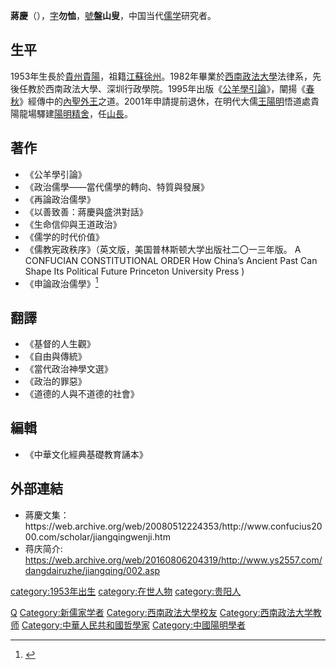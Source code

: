 {{Multiple issues|
{{Autobiography|time=2021-05-07T04:30:27+00:00}}
{{BLPsources|time=2021-05-07T11:17:46+00:00}}
}}
'''蔣慶'''（{{bd|1953年||catIdx=J}}），[[表字|字]]'''勿恤'''，[[號|號]]'''盤山叟'''，中国当代[[儒学|儒学]]研究者。

{{儒学}}

==生平==
1953年生長於[[貴州|貴州]][[貴陽|貴陽]]，祖籍[[江蘇|江蘇]][[徐州|徐州]]。1982年畢業於[[西南政法大學|西南政法大學]]法律系，先後任教於西南政法大學、深圳行政學院。1995年出版《[[公羊學引論|公羊學引論]]》，闡揚《[[春秋|春秋]]》經傳中的[[內聖外王|內聖外王]]之道。2001年申請提前退休，在明代大儒[[王陽明|王陽明]]悟道處貴陽龍場驛建[[陽明精舍|陽明精舍]]，任[[山長|山長]]。

==著作==
*《公羊學引論》
*《政治儒學——當代儒學的轉向、特質與發展》
*《再論政治儒學》
*《以善致善：蔣慶與盛洪對話》
*《生命信仰與王道政治》
*《儒学的时代价值》
*《儒教宪政秩序》（英文版，美国普林斯顿大学出版社二〇一三年版。 A CONFUCIAN CONSTITUTIONAL ORDER How China’s Ancient Past Can Shape Its Political Future Princeton University Press )
*《申論政治儒學》<ref>{{cite book |author=蔣慶 |title=《申論政治儒學》 |date=2017-10|publisher=養正堂|language=zh-cn|isbn=978-957-9190-41-1}}</ref>

==翻譯==
*《基督的人生觀》
*《自由與傳統》
*《當代政治神學文選》
*《政治的罪惡》
*《道德的人與不道德的社會》

==編輯==
*《中華文化經典基礎教育誦本》

==外部連結==
*蔣慶文集：https://web.archive.org/web/20080512224353/http://www.confucius2000.com/scholar/jiangqingwenji.htm
*蒋庆简介:  https://web.archive.org/web/20160806204319/http://www.ys2557.com/dangdairuzhe/jiangqing/002.asp

{{DEFAULTSORT:J蒋}}
[[category:1953年出生|category:1953年出生]]
[[category:在世人物|category:在世人物]]
[[category:贵阳人|category:贵阳人]]
[[Category:蔣姓|Q]]
[[Category:新儒家学者|Category:新儒家学者]]
[[Category:西南政法大學校友|Category:西南政法大學校友]]
[[Category:西南政法大学教师|Category:西南政法大学教师]]
[[Category:中華人民共和國哲學家|Category:中華人民共和國哲學家]]
[[Category:中國陽明學者|Category:中國陽明學者]]